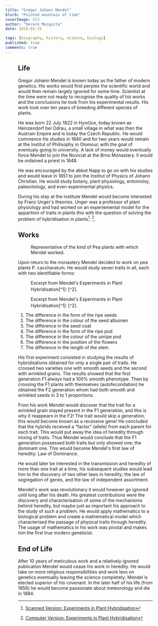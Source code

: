 ```yaml
---
title: "Gregor Johann Mendel"
blurb: "Pointed mountain of time"
coverImage: 513
author: "Dereck Mezquita"
date: 2019-03-25

tags: [biography, history, science, biology]
published: true
comments: true
---
```


<Figure src="/references/biography_gregor-mendel/portraitMendel.jpeg"/>

## Life

Gregor Johann Mendel is known today as the father of modern genetics. His works would first perplex the scientific world and would then remain largely ignored for some time. Scientist at the time were not ready to recognise the quality of his works and the conclusions he took from his experimental results. His work took over ten years of breeding different species of plants.

He was born 22 July 1822 in Hynčice, today known as Heinzendorf bei Odrau, a small village in what was then the Austrain Empire and is today the Czech Republic. He would commence his studies in 1840 and for two years would remain at the Institut of Philisophy in Olomouc with the goal of eventualy going to university. A lack of money would eventually force Mendel to join the Noviciat at the Brno Monastary. Il would be ordained a priest in 1848.

He was encouraged by the abbot Napp to go on with his studies and would leave in 1851 to join the Institut of Physics of Johann Christian. He would study botany, plant physiology, entomoloy, paleontology, and even experimental physics.

During his stay at the institute Mendel would become interested by Franz Unger's theories. Unger was a professor of plant physiology and had worked on an experiemental model for the apparition of traits in plants this with the question of solving the problem of hybridisation in plants[^1]<sup>,</sup> [^2].

## Works

<Figure src="/references/biography_gregor-mendel/peasMendel.jpeg">
    Representative of the kind of Pea plants with which Mendel worked.
</Figure>

Upon return to the monastery Mendel decided to work on pea plants P. caccharatum. He would study seven traits in all, each with two identifiable forms:

<Figure src="/references/biography_gregor-mendel/peasCharacteristics_page45-46_1.png">
    Excerpt from Mendel's Experiments in Plant Hybridisation[^1]<sup>,</sup> [^2].
</Figure>

<Figure src="/references/biography_gregor-mendel/peasCharacteristics_page45-46_2.png">
    Excerpt from Mendel's Experiments in Plant Hybridisation[^1]<sup>,</sup> [^2].
</Figure>

1. The difference in the form of the ripe seeds
2. The difference in the colour of the seed albumen
3. The difference in the seed coat
4. The difference in the form of the ripe pod
5. The difference in the colour of the unripe pod
6. The difference in the position of the flowers
7. The difference in the length of the stem

His first experiment consisted in studying the results of hybridisations obtained for only a single pair of traits. He crossed two varieties one with smooth seeds and the second with wrinkled grains. The results showed that the first generation F1 always had a 100% smooth phenotype. Then by crossing the F1 plants with themselves (autofecondation) he obtained the F2 generation whom had both smooth and wrinkled seeds in 3 to 1 proportions.

From his work Mendel would discover that the trait for a wrinkled grain stayed present in the F1 generation, and this is why it reappears in the F2! The trait would skip a generation, this would become known as a recessive gene! He concluded that the hybrids received a “factor” (allele) from each parent for each trait. This would put away the idea of heredity through mixing of traits. Thus Mendel would conclude that the F1 generation possessed both traits but only showed one; the dominant one. This would become Mendel's first law of heredity: Law of Dominance.

He would later be interested in the transmission and heredity of more than one trait at a time, his subsequent studies would lead him to the discovery of two other laws in heredity; the law of segregation of genes, and the law of independent assortment.

Mendel's work was revolutionary it would however go ignored until long after his death. His greatest contributions were the discovery and characterisation of some of the mechanisms behind heredity, but maybe just as important his approach to the study of such a problem. He would apply mathematics to a biological problem and create a mathematical model which characterised the passage of physical traits through heredity. The usage of mathematics in his work was pivotal and makes him the first true modern geneticist.

## End of Life

After 10 years of meticulous work and a relatively ignored publication Mendel would cease his work in heredity. He would take on more religious responsibilities and work less on genetics eventually leaving the science completely; Mendel is elected superior of his covenant. In the later half of his life (from 1856) he would become passionate about meteorology and die in 1884.

[^1]: [Scanned Version: Experiments in Plant Hybridisation](/references/biography_gregor-mendel/experimentsInPlantHybridisation.pdf)
[^2]: [Computer Version: Experiments in Plant Hybridisation](/references/biography_gregor-mendel/experimentsInPlantHybridisation2.pdf)
